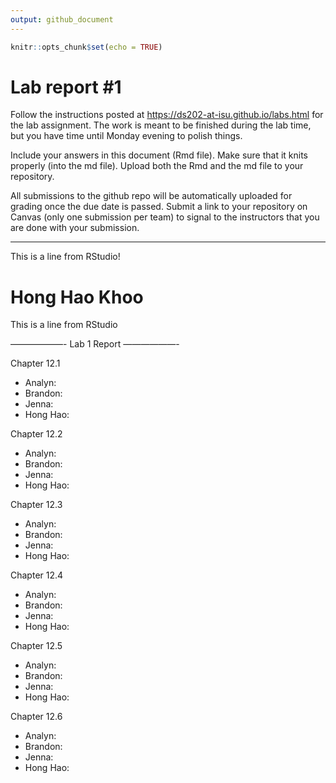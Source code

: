 ```yaml
---
output: github_document
---
```


<!-- README.md is generated from README.Rmd. Please edit the README.Rmd file -->

```r
knitr::opts_chunk$set(echo = TRUE)
```

# Lab report #1

Follow the instructions posted at <https://ds202-at-isu.github.io/labs.html> for the lab assignment. The work is meant to be finished during the lab time, but you have time until Monday evening to polish things.

Include your answers in this document (Rmd file). Make sure that it knits properly (into the md file). Upload both the Rmd and the md file to your repository.

All submissions to the github repo will be automatically uploaded for grading once the due date is passed. Submit a link to your repository on Canvas (only one submission per team) to signal to the instructors that you are done with your submission.

------------------------------------------------------------------------

This is a line from RStudio!

# Hong Hao Khoo

This is a line from RStudio

------------------- Lab 1 Report -------------------

Chapter 12.1

-   Analyn:
-   Brandon:
-   Jenna:
-   Hong Hao:

Chapter 12.2

-   Analyn:
-   Brandon:
-   Jenna:
-   Hong Hao:

Chapter 12.3

-   Analyn:
-   Brandon:
-   Jenna:
-   Hong Hao:

Chapter 12.4

-   Analyn:
-   Brandon:
-   Jenna:
-   Hong Hao:

Chapter 12.5

-   Analyn:
-   Brandon:
-   Jenna:
-   Hong Hao:

Chapter 12.6

-   Analyn:
-   Brandon:
-   Jenna:
-   Hong Hao:
